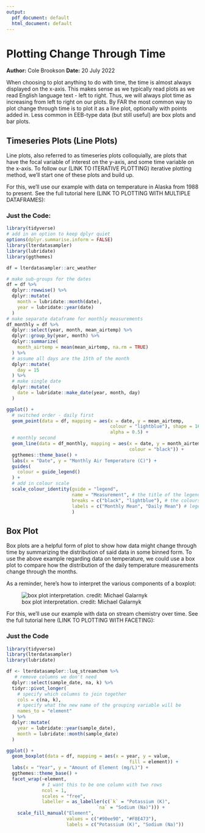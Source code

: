 ```yaml
---
output:
  pdf_document: default
  html_document: default
---
```

# Plotting Change Through Time
**Author:** Cole Brookson
**Date:** 20 July 2022


When choosing to plot anything to do with time, the time is almost always displayed on the x-axis. This makes sense as we typically read plots as we read English language text - left to right. Thus, we will always plot time as increasing from left to right on our plots. By FAR the most common way to plot change through time is to plot it as a line plot, optionally with points added in. Less common in EEB-type data (but still useful) are box plots and bar plots.

## Timeseries Plots (Line Plots)

Line plots, also referred to as timeseries plots colloquially, are plots that have the focal variable of interest on the y-axis, and some time variable on the x-axis. To follow our (LINK TO ITERATIVE PLOTTING) iterative plotting method, we'll start one of these plots and build up.

For this, we'll use our example with data on temperature in Alaska from 1988 to present. See the full tutorial here (LINK TO PLOTTING WITH MULTIPLE DATAFRAMES):

### Just the Code: 

```r
library(tidyverse)
# add in an option to keep dplyr quiet
options(dplyr.summarise.inform = FALSE)
library(lterdatasampler)
library(lubridate)
library(ggthemes)

df = lterdatasampler::arc_weather

# make sub-groups for the dates
df = df %>% 
  dplyr::rowwise() %>% 
  dplyr::mutate(
    month = lubridate::month(date),
    year = lubridate::year(date)
  )
# make separate dataframe for monthly measurements
df_monthly = df %>% 
  dplyr::select(year, month, mean_airtemp) %>% 
  dplyr::group_by(year, month) %>% 
  dplyr::summarize(
    month_airtemp = mean(mean_airtemp, na.rm = TRUE)
  ) %>% 
  # assume all days are the 15th of the month
  dplyr::mutate(
    day = 15
  ) %>% 
  # make single date
  dplyr::mutate(
    date = lubridate::make_date(year, month, day)
  )

ggplot() + 
  # switched order - daily first 
  geom_point(data = df, mapping = aes(x = date, y = mean_airtemp,
                                      colour = "lightblue"), shape = 16,  
                                      alpha = 0.5) +
  # monthly second
  geom_line(data = df_monthly, mapping = aes(x = date, y = month_airtemp,
                                             colour = "black")) +
  ggthemes::theme_base() +
  labs(x = "Date", y = "Monthly Air Temperature (C)") +
  guides(
    colour = guide_legend()
  ) +
  # add in colour scale
  scale_colour_identity(guide = "legend",
                        name = "Measurement", # the title of the legend
                        breaks = c("black", "lightblue"), # the colours
                        labels = c("Monthly Mean", "Daily Mean") # legend labels
                        )
```

## Box Plot

Box plots are a helpful form of plot to show how data might change through time by summarizing the distribution of said data in some binned form. To use the above example regarding data on temperature, we could use a box plot to compare how the distribution of the daily temperature measurements change through the months. 

As a reminder, here's how to interpret the various components of a boxplot:

![box plot interpretation. credit: Michael Galarnyk](./img/boxplot.jpg)

For this, we'll use our example with data on stream chemistry over time. See the full tutorial here (LINK TO PLOTTING WITH FACETING):

### Just the Code

```r
library(tidyverse)
library(lterdatasampler)
library(lubridate)

df <- lterdatasampler::luq_streamchem %>% 
   # remove columns we don't need
  dplyr::select(sample_date, na, k) %>% 
  tidyr::pivot_longer(
    # specify which columns to join together
    cols = c(na, k),
    # specify what the new name of the grouping variable will be
    names_to = "element"
  ) %>% 
  dplyr::mutate(
    year = lubridate::year(sample_date),
    month = lubridate::month(sample_date)
  )

ggplot() + 
  geom_boxplot(data = df, mapping = aes(x = year, y = value,
                                             fill = element)) + 
  labs(x = "Year", y = "Amount of Element (mg/L)") +
  ggthemes::theme_base() +
  facet_wrap(~element,
             # I want this to be one column with two rows
             ncol = 1,
             scales = "free",
             labeller = as_labeller(c(`k` = "Potassium (K)",
                                 `na` = "Sodium (Na)"))) +
    scale_fill_manual("Element", 
                      values = c("#90ee90", "#F8E473"),
                      labels = c("Potassium (K)", "Sodium (Na)"))
```



